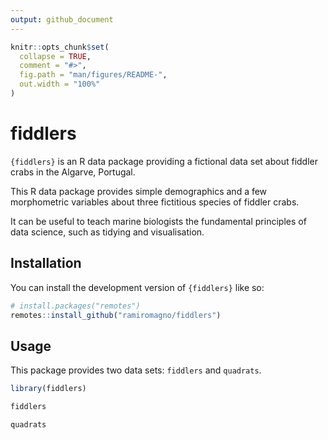 ```yaml
---
output: github_document
---
```


<!-- README.md is generated from README.Rmd. Please edit that file -->

```r
knitr::opts_chunk$set(
  collapse = TRUE,
  comment = "#>",
  fig.path = "man/figures/README-",
  out.width = "100%"
)
```

# fiddlers

<!-- badges: start -->
<!-- badges: end -->

`{fiddlers}` is an R data package providing a fictional data set about fiddler
crabs in the Algarve, Portugal.

This R data package provides simple demographics and a few morphometric
variables about three fictitious species of fiddler crabs.

It can be useful to teach marine biologists the fundamental principles of data
science, such as tidying and visualisation.

## Installation

You can install the development version of `{fiddlers}` like so:

``` r
# install.packages("remotes")
remotes::install_github("ramiromagno/fiddlers")
```

## Usage

This package provides two data sets: `fiddlers` and `quadrats`.

```r
library(fiddlers)

fiddlers
```

```r
quadrats
```
